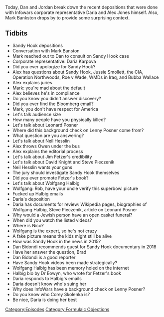 {{DEFAULTSORT:
    #_EPISODE_0641:Formulaic Objections Part 4
}}{{Episode
    | title           = Formulaic Objections Part 4
    | caption         = [https://knowledgefight.libsyn.com/641-formulaic-objections-part-4 Listen to this episode on Libsyn]
    | episodeNumber   = 641
    | length          = 04:08:30
    | airDate         = January 26, 2022
    | episodeType     = [[:Category:Formulaic Objections|Formulaic Objections]]
    | appearance      = [[Mark Bankston]], [[Daria Karpova]], [[Leonard Posner]], [[Neil Hesslin]], [[Owen Shroyer]], [[Jim Fetzer]], [[David Knight]], [[Steve Pieczenik]], [[Wolfgang Halbig]], [[Rob Dew]], [[Dan Bidondi]], [[Corey Skolenka]]
    | oocDrop         = Jar Jar Binks? Don't know him
    | previousEpisode = [[640: January 22, 2022]]
    | nextEpisode     = [[642: January 24, 2022]]
}}

{{Stub}}

Today, Dan and Jordan break down the recent depositions that were done with Infowars corporate representative Daria and Alex Jones himself.  Also, Mark Bankston drops by to provide some surprising context.

==Tidbits==

*Sandy Hook depositions
*Conversation with Mark Banston
*Mark reached out to Dan to consult on Sandy Hook case
*Corporate representative: Daria Karpova
*Did you ever apologize for Sandy Hook?
*Alex has questions about Sandy Hook, Jussie Smollett, the CIA, Operation Northwoods, Roe v Wade, WMDs in Iraq, and Bubba Wallace
*Alex explains juries
*Mark: you're mad about the default
*Alex believes he's in compliance
*Do you know you didn't answer discovery?
*Did you ever find the Bloomberg email?
*Mark, you don't have respect for America
*Let's talk audience size
*How many people have you physically killed?
*Let's talk about Leonard Posner
*Where did this background check on Lenny Posner come from?
*What question are you answering?
*Let's talk about Neil Hesslin
*Alex throws Owen under the bus
*Alex explains the editorial process
*Let's talk about Jim Fetzer's credibility
*Let's talk about David Knight and Steve Pieczenik
*Neil Hesslin wants your guns
*The jury should investigate Sandy Hook themselves
*Did you ever promote Fetzer's book?
*Let's talk about Wolfgang Halbig
*Wolfgang: Rob, have your uncle verify this superbowl picture
*Fucked up Halbig emails
*Daria's deposition
*Daria has documents for review: Wikipedia pages, biographies of Wolfgang Halbig, Steve Pieczenik, article on Leonard Posner
*Why would a Jewish person have an open casket funeral?
*When did you watch the listed videos?
*Where is Nico?
*Wolfgang is the expert, so he's not crazy
*A fake picture means the kids might still be alive
*How was Sandy Hook in the news in 2015?
*Dan Bidondi recommends guest for Sandy Hook documentary in 2018
*Have her answer the question, Brad
*Dan Bidondi is a good reporter
*Have Sandy Hook videos been made strategically?
*Wolfgang Halbig has been memory holed on the internet
*Halbig bio by Dr Eowyn, who wrote for Fetzer's book
*Daria responds to Halbig's emails
*Daria doesn't know who's suing her
*Why does InfoWars have a background check on Lenny Posner?
*Do you know who Corey Skolenka is?
*Be nice, Daria is doing her best

[[Category:Episodes]]
[[Category:Formulaic Objections]]
